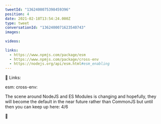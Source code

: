 ```yaml
---
tweetId: "1362400075398459396"
position: 4
date: 2021-02-18T13:54:24.000Z
type: tweet
conversationId: "1362400071623540743"
images:
  
videos:
  
links:
  - https://www.npmjs.com/package/esm
  - https://www.npmjs.com/package/cross-env
  - https://nodejs.org/api/esm.html#esm_enabling
---
```

🔗 Links:

esm: 
cross-env: 

The scene around NodeJS and ES Modules is changing and hopefully, they will become the default in the near future rather than CommonJS but until then you can keep up here: 4/6

🔗 
